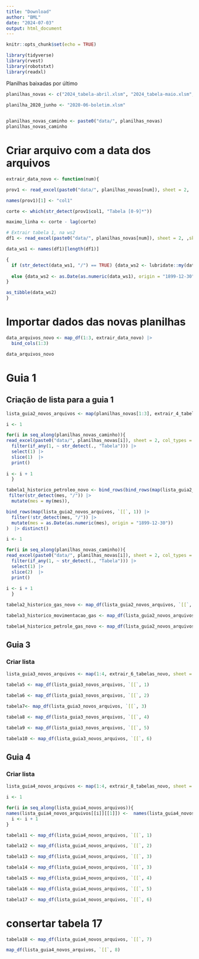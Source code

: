 ```yaml
---
title: "Download"
author: "BML"
date: "2024-07-03"
output: html_document
---
```


```r
knitr::opts_chunk$set(echo = TRUE)
```

```r
library(tidyverse)
library(rvest)
library(robotstxt)
library(readxl)
```

Planilhas baixadas por último

```r
planilhas_novas <- c("2024_tabela-abril.xlsm", "2024_tabela-maio.xlsm", "2024_tabela-junho.xlsm")

planilha_2020_junho <- "2020-06-boletim.xlsm"
  
```

```r
planilhas_novas_caminho <- paste0("data/", planilhas_novas)
planilhas_novas_caminho

```

# Criar arquivo com a data dos arquivos

```r
extrair_data_novo <- function(num){

prov1 <- read_excel(paste0("data/", planilhas_novas[num]), sheet = 2, .name_repair = "unique_quiet")

names(prov1)[1] <- "col1"

corte <- which(str_detect(prov1$col1, "Tabela [0-9]*"))

maximo_linha <- corte - lag(corte)

# Extrair tabela 1, na ws2
df1 <- read_excel(paste0("data/", planilhas_novas[num]), sheet = 2, ,skip = corte[2] + 2, n_max = maximo_linha[2] -2, .name_repair = "unique_quiet")

data_ws1 <- names(df1)[length(df1)]

{
  if (str_detect(data_ws1, "/") == TRUE) {data_ws2 <- lubridate::my(data_ws1)}
  
  else {data_ws2 <- as.Date(as.numeric(data_ws1), origin = "1899-12-30")} 
}

as_tibble(data_ws2) 
}
```


# Importar dados das novas planilhas

```r

data_arquivos_novo <- map_df(1:3, extrair_data_novo) |> 
  bind_cols(1:3)

data_arquivos_novo
```


# Guia 1

## Criação de lista para a guia 1

```r
lista_guia2_novos_arquivos <- map(planilhas_novas[1:3], extrair_4_tabelas_novo, sheet = 2)
```

```r
i <- 1

for(i in seq_along(planilhas_novas_caminho)){
read_excel(paste0("data/", planilhas_novas[i]), sheet = 2, col_types = "text",  .name_repair = "unique_quiet") |> 
  filter(if_any(1, ~ str_detect(., "Tabela"))) |> 
  select(1) |> 
  slice(1)  |> 
  print()  
    
i <- i + 1
  }


```

```r
tabela1_historico_petroleo_novo <- bind_rows(bind_rows(map(lista_guia2_novos_arquivos, `[[`, 1)) |> 
 filter(str_detect(mes, "/")) |> 
  mutate(mes = my(mes)),

bind_rows(map(lista_guia2_novos_arquivos, `[[`, 1)) |> 
  filter(!str_detect(mes, "/")) |> 
  mutate(mes = as.Date(as.numeric(mes), origin = "1899-12-30"))
)  |> distinct()

```
```r
i <- 1

for(i in seq_along(planilhas_novas_caminho)){
read_excel(paste0("data/", planilhas_novas[i]), sheet = 2, col_types = "text",  .name_repair = "unique_quiet") |> 
  filter(if_any(1, ~ str_detect(., "Tabela"))) |> 
  select(1) |> 
  slice(2)  |> 
  print()  
    
i <- i + 1
  }


```



```r
tabela2_historico_gas_novo <- map_df(lista_guia2_novos_arquivos, `[[`, 2)
```


```r
tabela3_historico_movimentacao_gas <- map_df(lista_guia2_novos_arquivos, `[[`, 3)

```

```r
tabela4_historico_petrole_gas_novo <- map_df(lista_guia2_novos_arquivos, `[[`, 4)

```




## Guia 3

### Criar lista


```r
lista_guia3_novos_arquivos <- map(1:4, extrair_6_tabelas_novo, sheet = 3)
```

```r
tabela5 <- map_df(lista_guia3_novos_arquivos, `[[`, 1)
```

```r
tabela6 <- map_df(lista_guia3_novos_arquivos, `[[`, 2)
```

```r
tabela7<- map_df(lista_guia3_novos_arquivos, `[[`, 3)
```

```r
tabela8 <- map_df(lista_guia3_novos_arquivos, `[[`, 4)
```

```r
tabela9 <- map_df(lista_guia3_novos_arquivos, `[[`, 5)
```


```r
tabela10 <- map_df(lista_guia3_novos_arquivos, `[[`, 6)

```



## Guia 4

### Criar lista


```r
lista_guia4_novos_arquivos <- map(1:4, extrair_8_tabelas_novo, sheet = 4)
```

```r
i <- 1

for(i in seq_along(lista_guia4_novos_arquivos)){
names(lista_guia4_novos_arquivos[[i]][[1]]) <-  names(lista_guia4_novos_arquivos[[1]][[1]])
  i <- i + 1
}


```



```r
tabela11 <- map_df(lista_guia4_novos_arquivos, `[[`, 1)
```


```r
tabela12 <- map_df(lista_guia4_novos_arquivos, `[[`, 2)
```




```r
tabela13 <- map_df(lista_guia4_novos_arquivos, `[[`, 3)
```


```r
tabela14 <- map_df(lista_guia4_novos_arquivos, `[[`, 3)
```



```r
tabela15 <- map_df(lista_guia4_novos_arquivos, `[[`, 4)
```



```r
tabela16 <- map_df(lista_guia4_novos_arquivos, `[[`, 5)
```


```r
tabela17 <- map_df(lista_guia4_novos_arquivos, `[[`, 6)
```

# consertar tabela 17
```r
tabela18 <- map_df(lista_guia4_novos_arquivos, `[[`, 7)
```



```r
map_df(lista_guia4_novos_arquivos, `[[`, 8)
```


